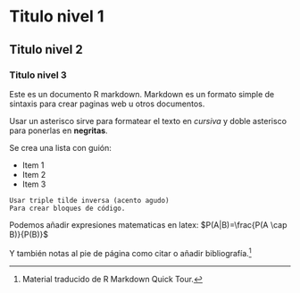 
# Titulo nivel 1

## Titulo nivel 2

### Titulo nivel 3

Este es un documento R markdown. Markdown es un formato simple de sintaxis para crear paginas web u otros documentos.

Usar un asterisco sirve para formatear el texto en *cursiva* y doble asterisco para ponerlas en **negritas**.

Se crea una lista con guión:

- Item 1
- Item 2
- Item 3

```
Usar triple tilde inversa (acento agudo)
Para crear bloques de código.
```

Podemos añadir expresiones matematicas en latex:
$P(A|B)=\frac{P(A \cap B)}{P(B)}$

Y también notas al pie de página como citar o añadir bibliografía.[^1]


[^1]: Material traducido de R Markdown Quick Tour.